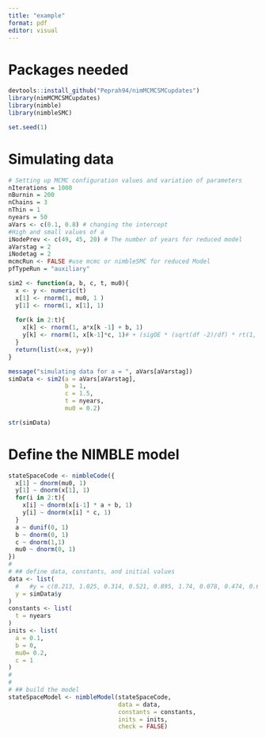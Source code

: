 ```yaml
---
title: "example"
format: pdf
editor: visual
---
```


# Packages needed

```r
devtools::install_github("Peprah94/nimMCMCSMCupdates")
library(nimMCMCSMCupdates)
library(nimble)
library(nimbleSMC)

set.seed(1)
```


# Simulating data
```r
# Setting up MCMC configuration values and variation of parameters
nIterations = 1000
nBurnin = 200
nChains = 3
nThin = 1
nyears = 50
aVars <- c(0.1, 0.8) # changing the intercept
#High and small values of a
iNodePrev <- c(49, 45, 20) # The number of years for reduced model
aVarstag = 2
iNodetag = 2
mcmcRun <- FALSE #use mcmc or nimbleSMC for reduced Model
pfTypeRun = "auxiliary"

sim2 <- function(a, b, c, t, mu0){
  x <- y <- numeric(t)
  x[1] <- rnorm(1, mu0, 1 )
  y[1] <- rnorm(1, x[1], 1)
  
  for(k in 2:t){
    x[k] <- rnorm(1, a*x[k -1] + b, 1)
    y[k] <- rnorm(1, x[k-1]*c, 1)# + (sigOE * (sqrt(df -2)/df) * rt(1, df))
  }
  return(list(x=x, y=y))
}

message("simulating data for a = ", aVars[aVarstag])
simData <- sim2(a = aVars[aVarstag],
                b = 1,
                c = 1.5,
                t = nyears,
                mu0 = 0.2)

str(simData)
```


# Define the NIMBLE model

```r
stateSpaceCode <- nimbleCode({
  x[1] ~ dnorm(mu0, 1)
  y[1] ~ dnorm(x[1], 1)
  for(i in 2:t){
    x[i] ~ dnorm(x[i-1] * a + b, 1)
    y[i] ~ dnorm(x[i] * c, 1)
  }
  a ~ dunif(0, 1)
  b ~ dnorm(0, 1)
  c ~ dnorm(1,1)
  mu0 ~ dnorm(0, 1)
})
#
# ## define data, constants, and initial values
data <- list(
  #   #y = c(0.213, 1.025, 0.314, 0.521, 0.895, 1.74, 0.078, 0.474, 0.656, 0.802)
  y = simData$y
)
constants <- list(
  t = nyears
)
inits <- list(
  a = 0.1,
  b = 0,
  mu0= 0.2,
  c = 1
)
#
#
# ## build the model
stateSpaceModel <- nimbleModel(stateSpaceCode,
                               data = data,
                               constants = constants,
                               inits = inits,
                               check = FALSE)
```

